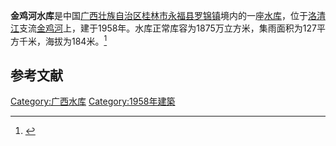 {{Infobox Reservoir 
|name = 金鸡河水库
|nickname = 
|image = 
|image_caption = 
|map = 
|map_caption = 
|pushpin_map = 
|pushpin_map_caption = 
|code = BHA37C01893
|class = 
|location_of_reservoir = [[广西壮族自治区|广西壮族自治区]][[桂林市|桂林市]][[永福县|永福县]][[罗锦镇|罗锦镇]]
|location_of_dam = 
|inflow = 
|outflow = 
|catchment_area = 127
|reservoir_area = 
|mean_depth = 
|maximum_depth = 
|flood_level = 
|normal_water_level = 
|dead_water_level = 
|water_quality = 
|island = 
|maximum_storage_capacity = 
|normal_storage_capacity = 1875万
|dead_storage_capacity = 
|type_of_dam = 
|elevation_of_dam = 
|height_of_dam = 
|length_of_dam = 
|width_of_dam = 
|installed_capacity = 
|irrigated_area =
|start = 
|complete = 1958年
|cost = 
|emigrate = 
|latd = 24.9537
|latm = 
|lats = 
|latNS = N
|longd = 110.0881
|longm = 
|longs = 
|longEW = E
|website = 
|footnotes = 
}}
<mapframe latitude="24.9537" longitude="110.0881" zoom="13" width="280" height="300" align="right" />
'''金鸡河水库'''是中国[[广西壮族自治区|广西壮族自治区]][[桂林市|桂林市]][[永福县|永福县]][[罗锦镇|罗锦镇]]境内的一座[[水库|水库]]，位于[[洛清江|洛清江]]支流[[金鸡河|金鸡河]]上，建于1958年。水库正常库容为1875万立方米，集雨面积为127平方千米，海拔为184米。<ref>{{cite web|url=http://brim.ihb.ac.cn/12/CN/12.asp|title=中国大中型水库基本特征数据库|work=中国生物多样性信息系统内陆水体生物学分部|deadurl=yes|archiveurl=https://web.archive.org/web/20120402061833/http://brim.ihb.ac.cn/12/CN/12.asp|archivedate=2012-04-02}}</ref>
== 参考文献 ==
{{Reflist}}

{{广西小作品}}

[[Category:广西水库|Category:广西水库]]
[[Category:1958年建築|Category:1958年建築]]
